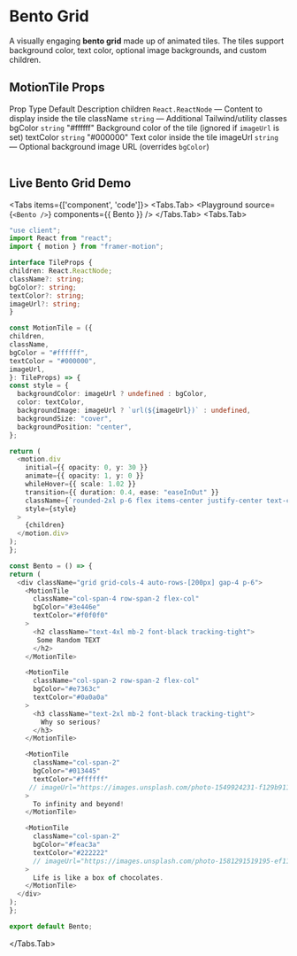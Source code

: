 
# Bento Grid

A visually engaging **bento grid** made up of animated tiles. The tiles support background color, text color, optional image backgrounds, and custom children.

## MotionTile Props

<Table>
  <thead>
    <Table.Tr>
      <Table.Th>Prop</Table.Th>
      <Table.Th>Type</Table.Th>
      <Table.Th>Default</Table.Th>
      <Table.Th>Description</Table.Th>
    </Table.Tr>
  </thead>
  <tbody>
    <Table.Tr>
      <Table.Td>children</Table.Td>
      <Table.Td><code>React.ReactNode</code></Table.Td>
      <Table.Td>—</Table.Td>
      <Table.Td>Content to display inside the tile</Table.Td>
    </Table.Tr>
    <Table.Tr>
      <Table.Td>className</Table.Td>
      <Table.Td><code>string</code></Table.Td>
      <Table.Td>—</Table.Td>
      <Table.Td>Additional Tailwind/utility classes</Table.Td>
    </Table.Tr>
    <Table.Tr>
      <Table.Td>bgColor</Table.Td>
      <Table.Td><code>string</code></Table.Td>
      <Table.Td>"#ffffff"</Table.Td>
      <Table.Td>Background color of the tile (ignored if <code>imageUrl</code> is set)</Table.Td>
    </Table.Tr>
    <Table.Tr>
      <Table.Td>textColor</Table.Td>
      <Table.Td><code>string</code></Table.Td>
      <Table.Td>"#000000"</Table.Td>
      <Table.Td>Text color inside the tile</Table.Td>
    </Table.Tr>
    <Table.Tr>
      <Table.Td>imageUrl</Table.Td>
      <Table.Td><code>string</code></Table.Td>
      <Table.Td>—</Table.Td>
      <Table.Td>Optional background image URL (overrides <code>bgColor</code>)</Table.Td>
    </Table.Tr>
  </tbody>
</Table>

## Live Bento Grid Demo

<Tabs items={['component', 'code']}>
 <Tabs.Tab>
 <Playground
  source={`<Bento />`}
  components={{ Bento }}
/>
</Tabs.Tab>
  <Tabs.Tab>
  ```ts
 "use client";
import React from "react";
import { motion } from "framer-motion";

interface TileProps {
  children: React.ReactNode;
  className?: string;
  bgColor?: string;
  textColor?: string;
  imageUrl?: string;
}

const MotionTile = ({
  children,
  className,
  bgColor = "#ffffff",
  textColor = "#000000",
  imageUrl,
}: TileProps) => {
  const style = {
    backgroundColor: imageUrl ? undefined : bgColor,
    color: textColor,
    backgroundImage: imageUrl ? `url(${imageUrl})` : undefined,
    backgroundSize: "cover",
    backgroundPosition: "center",
  };

  return (
    <motion.div
      initial={{ opacity: 0, y: 30 }}
      animate={{ opacity: 1, y: 0 }}
      whileHover={{ scale: 1.02 }}
      transition={{ duration: 0.4, ease: "easeInOut" }}
      className={`rounded-2xl p-6 flex items-center justify-center text-center font-bold border-2 border-black shadow-[6px_6px_0px_black] outline outline-2 outline-black ${className}`}
      style={style}
    >
      {children}
    </motion.div>
  );
};

const Bento = () => {
  return (
    <div className="grid grid-cols-4 auto-rows-[200px] gap-4 p-6">
      <MotionTile
        className="col-span-4 row-span-2 flex-col"
        bgColor="#3e446e"
        textColor="#f0f0f0"
      >
        <h2 className="text-4xl mb-2 font-black tracking-tight">
         Some Random TEXT
        </h2>
      </MotionTile>

      <MotionTile
        className="col-span-2 row-span-2 flex-col"
        bgColor="#e7363c"
        textColor="#0a0a0a"
      >
        <h3 className="text-2xl mb-2 font-black tracking-tight">
          Why so serious?
        </h3>
      </MotionTile>

      <MotionTile
        className="col-span-2"
        bgColor="#013445"
        textColor="#ffffff"
       // imageUrl="https://images.unsplash.com/photo-1549924231-f129b911e442?auto=format&fit=crop&w=800&q=80"
      >
        To infinity and beyond!
      </MotionTile>

      <MotionTile
        className="col-span-2"
        bgColor="#feac3a"
        textColor="#222222"
        // imageUrl="https://images.unsplash.com/photo-1581291519195-ef11498d1cf5?auto=format&fit=crop&w=800&q=80"
      >
        Life is like a box of chocolates.
      </MotionTile>
    </div>
  );
};

export default Bento;
```
  </Tabs.Tab>
  
</Tabs>
